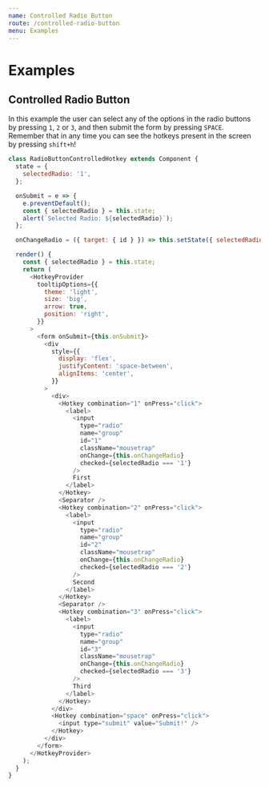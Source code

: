 ```yaml
---
name: Controlled Radio Button
route: /controlled-radio-button
menu: Examples
---
```



# Examples

## Controlled Radio Button

In this example the user can select any of the options in the radio buttons by pressing `1`, `2` or `3`, and then submit the form by pressing `SPACE`. Remember that in any time you can see the hotkeys present in the screen by pressing `shift+h`!

<Playground>
  <RadioButtonControlledHotkey />
</Playground>

```javascript
class RadioButtonControlledHotkey extends Component {
  state = {
    selectedRadio: '1',
  };

  onSubmit = e => {
    e.preventDefault();
    const { selectedRadio } = this.state;
    alert(`Selected Radio: ${selectedRadio}`);
  };

  onChangeRadio = ({ target: { id } }) => this.setState({ selectedRadio: id });

  render() {
    const { selectedRadio } = this.state;
    return (
      <HotkeyProvider
        tooltipOptions={{
          theme: 'light',
          size: 'big',
          arrow: true,
          position: 'right',
        }}
      >
        <form onSubmit={this.onSubmit}>
          <div
            style={{
              display: 'flex',
              justifyContent: 'space-between',
              alignItems: 'center',
            }}
          >
            <div>
              <Hotkey combination="1" onPress="click">
                <label>
                  <input
                    type="radio"
                    name="group"
                    id="1"
                    className="mousetrap"
                    onChange={this.onChangeRadio}
                    checked={selectedRadio === '1'}
                  />
                  First
                </label>
              </Hotkey>
              <Separator />
              <Hotkey combination="2" onPress="click">
                <label>
                  <input
                    type="radio"
                    name="group"
                    id="2"
                    className="mousetrap"
                    onChange={this.onChangeRadio}
                    checked={selectedRadio === '2'}
                  />
                  Second
                </label>
              </Hotkey>
              <Separator />
              <Hotkey combination="3" onPress="click">
                <label>
                  <input
                    type="radio"
                    name="group"
                    id="3"
                    className="mousetrap"
                    onChange={this.onChangeRadio}
                    checked={selectedRadio === '3'}
                  />
                  Third
                </label>
              </Hotkey>
            </div>
            <Hotkey combination="space" onPress="click">
              <input type="submit" value="Submit!" />
            </Hotkey>
          </div>
        </form>
      </HotkeyProvider>
    );
  }
}
```
